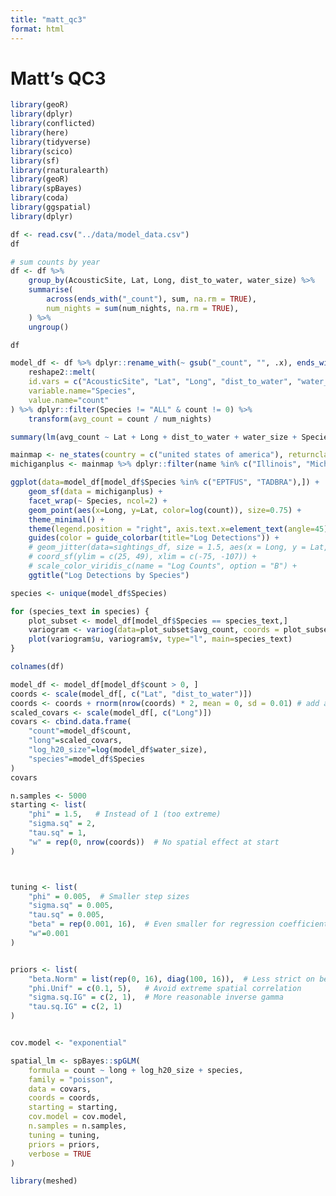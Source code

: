 ```yaml
---
title: "matt_qc3"
format: html
---
```


# Matt's QC3

```r
library(geoR)
library(dplyr)
library(conflicted)
library(here)
library(tidyverse)
library(scico)
library(sf)
library(rnaturalearth)
library(geoR)
library(spBayes)
library(coda)
library(ggspatial)
library(dplyr)

df <- read.csv("../data/model_data.csv")
df
```

```r
# sum counts by year
df <- df %>%
    group_by(AcousticSite, Lat, Long, dist_to_water, water_size) %>%
    summarise(
        across(ends_with("_count"), sum, na.rm = TRUE),
        num_nights = sum(num_nights, na.rm = TRUE),
    ) %>%
    ungroup()

df
```


```r

model_df <- df %>% dplyr::rename_with(~ gsub("_count", "", .x), ends_with("_count"))  %>% 
    reshape2::melt(
    id.vars = c("AcousticSite", "Lat", "Long", "dist_to_water", "water_size", "num_nights"),
    variable.name="Species",
    value.name="count"
) %>% dplyr::filter(Species != "ALL" & count != 0) %>% 
    transform(avg_count = count / num_nights)

```

```r

summary(lm(avg_count ~ Lat + Long + dist_to_water + water_size + Species, model_df))

```

```r

mainmap <- ne_states(country = c("united states of america"), returnclass = "sf")
michiganplus <- mainmap %>% dplyr::filter(name %in% c("Illinois", "Michigan", "Wisconsin", "Ontario", "Ohio", "Indiana", "Pennsylvania", "New York", "West Virginia", "Minnesota", "Iowa", "Texas", "Kansas", "Oklahoma", "Nebraska", "Missouri"))

ggplot(data=model_df[model_df$Species %in% c("EPTFUS", "TADBRA"),]) +
    geom_sf(data = michiganplus) + 
    facet_wrap(~ Species, ncol=2) + 
    geom_point(aes(x=Long, y=Lat, color=log(count)), size=0.75) +
    theme_minimal() +
    theme(legend.position = "right", axis.text.x=element_text(angle=45)) +
    guides(color = guide_colorbar(title="Log Detections")) +
    # geom_jitter(data=sightings_df, size = 1.5, aes(x = Long, y = Lat, color = log1p(count))) +
    # coord_sf(ylim = c(25, 49), xlim = c(-75, -107)) +
    # scale_color_viridis_c(name = "Log Counts", option = "B") +
    ggtitle("Log Detections by Species")
```
```r
species <- unique(model_df$Species)

for (species_text in species) {
    plot_subset <- model_df[model_df$Species == species_text,]
    variogram <- variog(data=plot_subset$avg_count, coords = plot_subset[, c("Lat", "dist_to_water")])
    plot(variogram$u, variogram$v, type="l", main=species_text)
}

```

```r
colnames(df)
```

```r
model_df <- model_df[model_df$count > 0, ]
coords <- scale(model_df[, c("Lat", "dist_to_water")])
coords <- coords + rnorm(nrow(coords) * 2, mean = 0, sd = 0.01) # add a little noise to avoid singularity in the covariance matrix
scaled_covars <- scale(model_df[, c("Long")])
covars <- cbind.data.frame(
    "count"=model_df$count,
    "long"=scaled_covars, 
    "log_h20_size"=log(model_df$water_size), 
    "species"=model_df$Species
)
covars
```


```r
n.samples <- 5000
starting <- list(
    "phi" = 1.5,   # Instead of 1 (too extreme)
    "sigma.sq" = 2,  
    "tau.sq" = 1,  
    "w" = rep(0, nrow(coords))  # No spatial effect at start
)



tuning <- list(
    "phi" = 0.005,  # Smaller step sizes
    "sigma.sq" = 0.005,
    "tau.sq" = 0.005,
    "beta" = rep(0.001, 16),  # Even smaller for regression coefficients
    "w"=0.001
)


priors <- list(
    "beta.Norm" = list(rep(0, 16), diag(100, 16)),  # Less strict on betas
    "phi.Unif" = c(0.1, 5),   # Avoid extreme spatial correlation
    "sigma.sq.IG" = c(2, 1),  # More reasonable inverse gamma
    "tau.sq.IG" = c(2, 1)
)


cov.model <- "exponential"

spatial_lm <- spBayes::spGLM(
    formula = count ~ long + log_h20_size + species,
    family = "poisson",
    data = covars,
    coords = coords,
    starting = starting,
    cov.model = cov.model,
    n.samples = n.samples,
    tuning = tuning,
    priors = priors,
    verbose = TRUE
)


```

```r
library(meshed)
```
